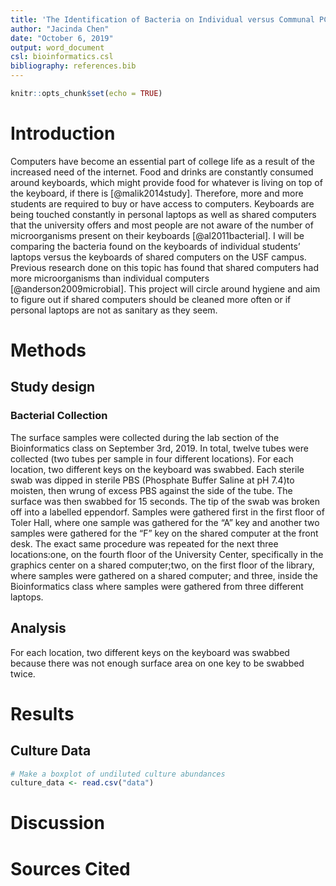```yaml
---
title: 'The Identification of Bacteria on Individual versus Communal PC Keyboards'
author: "Jacinda Chen"
date: "October 6, 2019"
output: word_document
csl: bioinformatics.csl
bibliography: references.bib
---
```


```r
knitr::opts_chunk$set(echo = TRUE)
```

# Introduction

Computers have become an essential part of college life as a result of the increased need of the internet. Food and drinks are constantly consumed around keyboards, which might provide food for whatever is living on top of the keyboard, if there is [@malik2014study]. Therefore, more and more students are required to buy or have access to computers. Keyboards are being touched constantly in personal laptops as well as shared computers that the university offers and most people are not aware of the number of microorganisms present on their keyboards [@al2011bacterial]. I will be comparing the bacteria found on the keyboards of individual students' laptops versus the keyboards of shared computers on the USF campus. Previous research done on this topic has found that shared computers had more microorganisms than individual computers [@anderson2009microbial]. This project will circle around hygiene and aim to figure out if shared computers should be cleaned more often or if personal laptops are not as sanitary as they seem.  

# Methods

## Study design

### Bacterial Collection

The surface samples were collected during the lab section of the Bioinformatics class on September 3rd, 2019. In total, twelve tubes were collected (two tubes per sample in four different locations). For each location, two different keys on the keyboard was swabbed. Each sterile swab was dipped in sterile PBS (Phosphate Buffer Saline at pH 7.4)to moisten, then wrung of excess PBS against the side of the tube. The surface was then swabbed for 15 seconds. The tip of the swab was broken off into a labelled eppendorf. Samples were gathered first in the first floor of Toler Hall, where one sample was gathered for the "A" key and another two samples were gathered for the "F" key on the shared computer at the front desk. The exact same procedure was repeated for the next three locations:one, on the fourth floor of the University Center, specifically in the graphics center on a shared computer;two, on the first floor of the library, where samples were gathered on a shared computer; and three, inside the Bioinformatics class where samples were gathered from three different laptops.

## Analysis

For each location, two different keys on the keyboard was swabbed because there was not enough surface area on one key to be swabbed twice. 

# Results

## Culture Data

```r
# Make a boxplot of undiluted culture abundances
culture_data <- read.csv("data")
```

# Discussion

# Sources Cited
